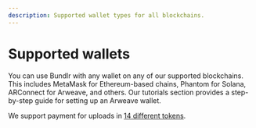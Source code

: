```yaml
---
description: Supported wallet types for all blockchains.
---
```


# Supported wallets

You can use Bundlr with any wallet on any of our supported blockchains. This includes MetaMask for Ethereum-based chains, Phantom for Solana, ARConnect for Arweave, and others. Our tutorials section provides a step-by-step guide for setting up an Arweave wallet.

We support payment for uploads in [14 different tokens](/overview/supported-tokens).
